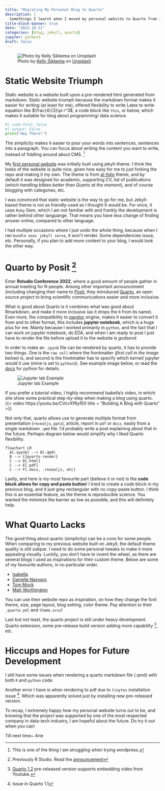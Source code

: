 ```yaml
---
title: "Migrating My Personal Blog to Quarto"
description: |
  Somethings I learnt when I moved my personal website to Quarto from Jekyll-based theme.
title-block-banner: true
date: "2022-10-21"
categories: [blog, jekyll, quarto]
jupyter: python3
draft: false
---
```


![Photo by <a href="https://unsplash.com/@kellysikkema?utm_source=unsplash&utm_medium=referral&utm_content=creditCopyText">Kelly Sikkema</a> on <a href="https://unsplash.com/s/photos/paper?utm_source=unsplash&utm_medium=referral&utm_content=creditCopyText">Unsplash</a>
  ](image.jpeg)

# Static Website Triumph
Static website is a website built upon a pre-rendered html generated from markdown. Static website triumph because the markdown format makes it easier for writing (at least for me), offered flexibility to write Latex to write equation like $\frac{4}{3}\pi r^3$, a code block like `this`, or below, which makes it suitable for blog about programming/ data science. 

```python
#| code-fold: false
#| output: False
print("Hey There!")
```

The simplicity makes it easier to pour your words into sentences, sentences into a paragraph. You can focus about writing the content you want to write, instead of fiddling around about CMS. [^1]

[^1]: This is one of the thing I am struggling when trying wordpress.

My [first personal website](https://ariewjy.github.io/old-blog-jekyll/) was initially built using jekyll-theme. I think the looks of the website is quite nice, given how easy for me to just forking the repo and making it my own. The theme is from [al-folio](https://github.com/alshedivat/al-folio) theme, and by default it was designed for academic, supporting CV, list of publications (_which handling bibtex better than Quarto at the moment_), and of course blogging with categories, etc. 

I was convinced that static website is the way to go for me, but Jekyll-based theme is not as friendly-used as I thought It would be. For once, it uses `Ruby` Gem, which I am not familiar with and frankly the development is rather behind other languange. That means you have less change of finding answer online, compared to other language. 

:::{.callout-tip}
I had multiple occasions where I just undo the whole thing, because when I ran `bundle exec jekyll serve`, it won't render. Some dependencies issue, etc. Personally, if you plan to add more content to your blog, I would look the other way. 
:::

# Quarto by Posit [^2]
[^2]: Previously R Studio. Read the [announcement](https://www.rstudio.com/blog/rstudio-is-becoming-posit/)

Enter **Rstudio Conference 2022**, where a good amount of people gather in annual meeting for R-people. Among other important announcement (including changing their name to [Posit](https://www.rstudio.com/blog/rstudio-is-becoming-posit/), they introduced [Quarto](https://quarto.org/), an open source project to bring scientific communications easier and more inclusive. 

What is good about Quarto is it combines what was good about Rmarkdown, and make it more inclusive (as it drops the `R` from its name). Even more, the compatibility to [pandoc](https://pandoc.org/) engine, makes it easier to convert it from and to other format, this includes **jupyter notebook**, which is a huge plus for me. Mainly because I worked primarily in `python`, and the fact that I can work on jupyter notebook, do EDA, and when I am ready to post I just have to render the file before upload it to the website is _godsend_.

::: {.callout-note}
In order to make an `.ipynb` file can be rendered by quarto, it has to provide two things. One is the `raw cell` where the frontmatter (_first cell in the image below_) is, and second is the frontmatter has to specify which kernel/ jupyter would it use (mine is set to `python3`). See example image below, or read the [docs](https://quarto.org/docs/tools/images/jupyter-lab.png) for python for details. 
:::

![Jupyter lab Example](/posts/02-migrating-to-quarto/jupyter-lab.png)

If you prefer a tutorial video, I highly recommend Isabella's video, in which she show some practical step-by-step when making a blog using quarto. {{< video https://youtu.be/CVcvXfRyfE0 title = "Building A Blog with Quarto" >}}

Not only that, quarto allows use to generate multiple format from presentation (`revealjs`, `pptx`), article, report in `pdf` or `docx`, easily from a single markdown `.qmd` file. I'd probably write a post explaining about that in the future. Perhaps diagram below would simplify why I liked Quarto flexibility.

```mermaid
flowchart LR
  A[.ipynb] --> B(.qmd)
  B --> C{quarto render}
  C --> D[.html]
  C --> E[.pdf]
  C --> F[.docx, .revealjs, etc]
```

Lastly, and here is my most favourite part (believe it or not) is the **code block allows for copy and paste button**! I tried to create a code block in my previous blog, and it just grey rectangular with no copy-paste button. I think this is an essential feature, as the theme is reproducible science. You wanted the minimize the barrier as low as possible, and this will definitely help.

<!-- ![Copy-button](/posts/02-migrating-to-quarto/code-enabled-copy-paste.gif) -->

# What Quarto Lacks
The good thing about quarto (simplicity) can be a cons for some people. When comparing to my previous website built on Jekyll, the default theme quality is still subpar. I need to do some personal tweaks to make it more appealing visually. Luckily, you don't have to invent the wheel, as there are several blogs I used as inspirations for their custom theme. Below are some of my favourite authors, in no particular order.

- [Isabella](https://ivelasq.rbind.io/)
- [Danielle Navvaro](https://blog.djnavarro.net/)
- [Tom Mock](https://themockup.blog/)
- [Matt Worthington](https://www.mrworthington.com/)

::: {.callout-tip}
You can use their website repo as inspiration, on how they change the font theme, size, page layout, blog setting, color theme. Pay attention to their `_quarto.yml` and `theme.scss`!
:::

Last but not least, the quarto project is still under heavy development. Quarto extension, some pre-release build version adding more capability [^3], etc.

[^3]: [Quarto 1.2](https://quarto.org/docs/download/prerelease.html) pre-released version supports embedding video from Youtube. 

# Hiccups and Hopes for Future Development
I still have some issues when rendering a quarto markdown file (.qmd) with both `R` and `python` code. 

Another error I have is when rendering to pdf due to `tinytex` installation issue [^4]. Which was apparently solved just by installing new pre-released version. 

[^4]: Issue in Quarto 1.1

::: {.callout}
To recap, I extremely happy how my personal website turns out to be, and knowing that the project was supported by one of the most respected company in data-tech industry, I am hopeful about the future. Do try it out when you can! 
:::


Till next time~
Arie